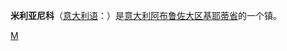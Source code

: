 {{Infobox Settlement
| name = 米利亚尼科<br/>Miglianico
| image_skyline = Miglianico Italy.jpg
| imagesize = 250px
| image_caption = 
| image_flag = 
| image_shield = 
| pushpin_map = Italy
| pushpin_label_position = bottom
| subdivision_type = 国家
| subdivision_name = {{ITA}}
| subdivision_type1 = [[意大利行政区划|大区]]
| subdivision_name1 = [[阿布鲁佐大区|阿布鲁佐大区]]
| subdivision_type2 = [[意大利行政区划|省]]
| subdivision_name2 =  [[基耶蒂省|基耶蒂省]]
| elevation_m = 136
| elevation_ft = 
| area_total_km2 = 22
| population_as_of = 2004年
| population_total = 4529
| population_density_km2 = auto
| timezone = [[CET|CET]]
| utc_offset = +1
| timezone_DST = 
| utc_offset_DST = 
| latd = 42
| latm = 21
| lats = 
| latNS = N
| longd = 14
| longm = 18
| longs = 
| longEW = E
| website =  
}}
'''米利亚尼科'''（[[意大利语|意大利语]]：'''{{lang|it|Miglianico}}'''）是[[意大利|意大利]][[阿布鲁佐大区|阿布鲁佐大区]][[基耶蒂省|基耶蒂省]]的一个镇。

{{Italy-geo-stub}}
{{Province of Chieti}}

[[Category:基耶蒂省市镇|M]]